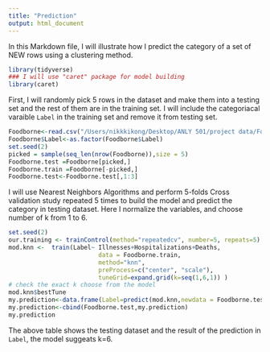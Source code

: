 ```yaml
---
title: "Prediction"
output: html_document
---
```


In this Markdown file, I will illustrate how I predict the category of a set of NEW rows using a clustering method. 

```r
library(tidyverse)
### I will use "caret" package for model building
library(caret)
```

First, I will randomly pick 5 rows in the dataset and make them into a testing set and the rest of them are in the training set. I will include the categoriacal varaible `Label` in the training set and remove it from testing set.

```r
Foodborne<-read.csv("/Users/nikkkikong/Desktop/ANLY 501/project data/Foodborne_forcluster.csv",header = TRUE)
Foodborne$Label<-as.factor(Foodborne$Label)
set.seed(2)
picked = sample(seq_len(nrow(Foodborne)),size = 5)
Foodborne.test =Foodborne[picked,]
Foodborne.train =Foodborne[-picked,]
Foodborne.test<-Foodborne.test[,1:3]
```

I will use Nearest Neighbors Algorithms and perform 5-folds Cross validation study repeated 5 times to build the model and predict the category in testing dataset. Here I normalize the variables, and choose number of k from 1 to 6.

```r
set.seed(2)
our.training <- trainControl(method="repeatedcv", number=5, repeats=5)
mod.knn <-  train(Label~ Illnesses+Hospitalizations+Deaths,
                         data = Foodborne.train,
                         method="knn",
                         preProcess=c("center", "scale"),
                         tuneGrid=expand.grid(k=seq(1,6,1)) )
# check the exact k choose from the model 
mod.knn$bestTune
my.prediction<-data.frame(Label=predict(mod.knn,newdata = Foodborne.test))
my.prediction<-cbind(Foodborne.test,my.prediction)
my.prediction
```

The above table shows the testing dataset and the result of the prediction in `Label`, the model suggeats k=6.




